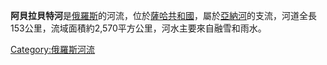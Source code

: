 {{Unreferenced|time=2021-12-15T16:00:36+00:00}}
'''阿貝拉貝特河'''是[[俄羅斯|俄羅斯]]的河流，位於[[薩哈共和國|薩哈共和國]]，屬於[[亞納河|亞納河]]的支流，河道全長153公里，流域面積約2,570平方公里，河水主要來自融雪和雨水。

{{Russia-geo-stub}}

[[Category:俄羅斯河流|Category:俄羅斯河流]]